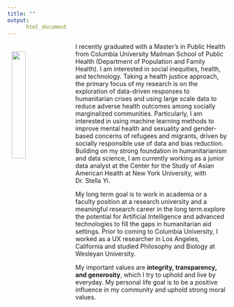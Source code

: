 ```yaml
---
title: ""
output: 
      html_document
---
```

<image src = "./pix/home_photo.jpg" style="float:left;margin-right:20px; margin-top: 20px;margin-left:10px;width:25%">

I recently graduated with a Master's in Public Health from Columbia University Mailman School of Public Health (Department of Population and Family Health). I am interested in social inequities, health, and technology. Taking a health justice approach, the primary focus of my research is on the exploration of data-driven responses to humanitarian crises and using large scale data to reduce adverse health outcomes among socially marginalized communities. Particularly, I am interested in using machine learning methods to improve mental health and sexuality and gender-based concerns of refugees and migrants, driven by socially responsible use of data and bias reduction. Building on my strong foundation in humanitarianism and data science, I am currently working as a junior data analyst at the Center for the Study of Asian American Health at New York University, with Dr. Stella Yi.

My long term goal is to work in academia or a faculty position at a research university and a meaningful research career in the long term.explore the potential for Artificial Intelligence and advanced technologies to fill the gaps in humanitarian aid settings. Prior to coming to Columbia University, I worked as a UX researcher in Los Angeles, California and studied Philosophy and Biology at Wesleyan University. 

My important values are **integrity, transparency, and generosity**, which I try to uphold and live by everyday. My personal life goal is to be a positive influence in my community and uphold strong moral values. 
